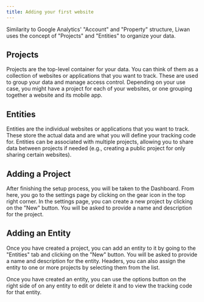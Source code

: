 ```yaml
---
title: Adding your first website
---
```


Similarity to Google Analytics' "Account" and "Property" structure, Liwan uses the concept of "Projects" and "Entities" to organize your data.

## Projects

Projects are the top-level container for your data. You can think of them as a collection of websites or applications that you want to track. These are used to group your data and manage access control.
Depending on your use case, you might have a project for each of your websites, or one grouping together a website and its mobile app.

## Entities

Entities are the individual websites or applications that you want to track. These store the actual data and are what you will define your tracking code for.
Entities can be associated with multiple projects, allowing you to share data between projects if needed (e.g., creating a public project for only sharing certain websites).

## Adding a Project

After finishing the setup process, you will be taken to the Dashboard. From here, you go to the settings page by clicking on the gear icon in the top right corner.
In the settings page, you can create a new project by clicking on the "New" button. You will be asked to provide a name and description for the project.

## Adding an Entity

Once you have created a project, you can add an entity to it by going to the "Entities" tab and clicking on the "New" button. You will be asked to provide a name and description for the entity.
Headers, you can also assign the entity to one or more projects by selecting them from the list.

Once you have created an entity, you can use the options button on the right side of on any entity to edit or delete it and to view the tracking code for that entity.
